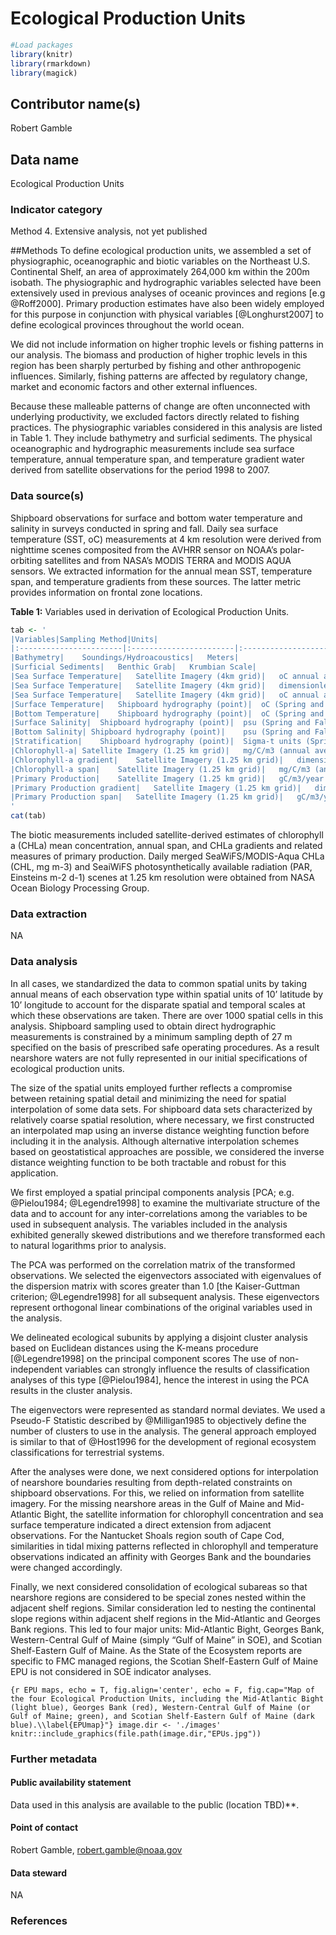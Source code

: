 # Ecological Production Units

```r

#Load packages
library(knitr)
library(rmarkdown)
library(magick)

```

## Contributor name(s)
Robert Gamble

## Data name
Ecological Production Units


### Indicator category
Method
<!-- 1. Database pull -->
<!-- 2. Database pull with analysis -->
<!-- 3. Synthesis of published information -->
4. Extensive analysis, not yet published
<!-- 5. Published methods -->

##Methods
To define ecological production units, we assembled a set of physiographic, oceanographic and biotic variables on the Northeast U.S. Continental Shelf, an area of approximately 264,000 km within the 200m isobath. The physiographic and hydrographic variables selected have been extensively used in previous analyses of oceanic provinces and regions [e.g @Roff2000]. Primary production estimates have also been widely employed for this purpose in conjunction with physical variables [@Longhurst2007] to define ecological provinces throughout the world ocean. 

We did not include information on higher trophic levels or fishing patterns in our analysis. The biomass and production of higher trophic levels in this region has been sharply perturbed by fishing and other anthropogenic influences. Similarly, fishing patterns are affected by regulatory change, market and economic factors and other external influences. 

Because these malleable patterns of change are often unconnected with underlying productivity, we excluded factors directly related to fishing practices. The physiographic variables considered in this analysis are listed in Table 1. They include bathymetry and surficial sediments. The physical oceanographic and hydrographic measurements include sea surface temperature, annual temperature span, and temperature gradient water derived from satellite observations for the period 1998 to 2007. 

### Data source(s)
Shipboard observations for surface and bottom water temperature and salinity in surveys conducted in spring and fall. Daily sea surface temperature (SST, oC) measurements at 4 km resolution were derived from nighttime scenes composited from the AVHRR sensor on NOAA's polar-orbiting satellites and from NASA's MODIS TERRA and MODIS AQUA sensors. We extracted information for the annual mean SST, temperature span, and temperature gradients from these sources. The latter metric provides information on frontal zone locations. 

**Table 1:** Variables used in derivation of Ecological Production Units.
```r

tab <- '
|Variables|Sampling Method|Units|
|:-----------------------|:-----------------------|:-----------------------|
|Bathymetry|	Soundings/Hydroacoustics|	Meters|
|Surficial Sediments|	Benthic Grab|	Krumbian Scale|
|Sea Surface Temperature|	Satellite Imagery (4km grid)|	oC annual average|
|Sea Surface Temperature|	Satellite Imagery (4km grid)|	dimensionless|
|Sea Surface Temperature|	Satellite Imagery (4km grid)|	oC annual average|
|Surface Temperature|	Shipboard hydrography (point)|	oC (Spring and Fall)|
|Bottom Temperature|	Shipboard hydrography (point)|	oC (Spring and Fall)|
|Surface Salinity|	Shipboard hydrography (point)|	psu (Spring and Fall)|
|Bottom Salinity| Shipboard hydrography (point)|	psu (Spring and Fall)|
|Stratification|	Shipboard hydrography (point)|	Sigma-t units (Spring and Fall)|
|Chlorophyll-a|	Satellite Imagery (1.25 km grid)|	mg/C/m3 (annual average)|
|Chlorophyll-a gradient|	Satellite Imagery (1.25 km grid)|	dimensionless|
|Chlorophyll-a span|	Satellite Imagery (1.25 km grid)|	mg/C/m3 (annual average)|
|Primary Production|	Satellite Imagery (1.25 km grid)|	gC/m3/year (cumulative)|
|Primary Production gradient|	Satellite Imagery (1.25 km grid)|	dimensionless|
|Primary Production span|	Satellite Imagery (1.25 km grid)|	gC/m3/year (cumulative)|
'
cat(tab)

```


The biotic measurements included satellite-derived estimates of chlorophyll a (CHLa) mean concentration, annual span, and CHLa gradients and related measures of primary production. Daily merged SeaWiFS/MODIS-Aqua CHLa (CHL, mg m-3) and SeaiWiFS photosynthetically available radiation (PAR, Einsteins m-2 d-1) scenes at 1.25 km resolution were obtained from NASA Ocean Biology Processing Group. 

### Data extraction
NA

### Data analysis
In all cases, we standardized the data to common spatial units by taking annual means of each observation type within spatial units of 10' latitude by 10' longitude to account for the disparate spatial and temporal scales at which these observations are taken. There are over 1000 spatial cells in this analysis. Shipboard sampling used to obtain direct hydrographic measurements is constrained by a minimum sampling depth of 27 m specified on the basis of prescribed safe operating procedures. As a result nearshore waters are not fully represented in our initial specifications of ecological production units. 

The size of the spatial units employed further reflects a compromise between retaining spatial detail and minimizing the need for spatial interpolation of some data sets. For shipboard data sets characterized by relatively coarse spatial resolution, where necessary, we first constructed an interpolated map using an inverse distance weighting function before including it in the analysis. Although alternative interpolation schemes based on geostatistical approaches are possible, we considered the inverse distance weighting function to be both tractable and robust for this application. 

We first employed a spatial principal components analysis [PCA; e.g. @Pielou1984; @Legendre1998] to examine the multivariate structure of the data and to account for any inter-correlations among the variables to be used in subsequent analysis. The variables included in the analysis exhibited generally skewed distributions and we therefore transformed each to natural logarithms prior to analysis. 

The PCA was performed on the correlation matrix of the transformed observations. We selected the eigenvectors associated with eigenvalues of the dispersion matrix with scores greater than 1.0 [the Kaiser-Guttman criterion; @Legendre1998] for all subsequent analysis. These eigenvectors represent orthogonal linear combinations of the original variables used in the analysis. 

We delineated ecological subunits by applying a disjoint cluster analysis based on Euclidean distances using the K-means procedure [@Legendre1998] on the principal component scores The use of non-independent variables can strongly influence the results of classification analyses of this type [@Pielou1984], hence the interest in using the PCA results in the cluster analysis. 

The eigenvectors were represented as standard normal deviates. We used a Pseudo-F Statistic described by @Milligan1985 to objectively define the number of clusters to use in the analysis. The general approach employed is similar to that of @Host1996 for the development of regional ecosystem classifications for terrestrial systems.

After the analyses were done, we next considered options for interpolation of nearshore boundaries resulting from depth-related constraints on shipboard observations. For this, we relied on information from satellite imagery. For the missing nearshore areas in the Gulf of Maine and Mid-Atlantic Bight, the satellite information for chlorophyll concentration and sea surface temperature indicated a direct extension from adjacent observations. For the Nantucket Shoals region south of Cape Cod, similarities in tidal mixing patterns reflected in chlorophyll and temperature observations indicated an affinity with Georges Bank and the boundaries were changed accordingly.

Finally, we next considered consolidation of ecological subareas so that nearshore regions are considered to be special zones nested within the adjacent shelf regions. Similar consideration led to nesting the continental slope regions within adjacent shelf regions in the Mid-Atlantic and Georges Bank regions. This led to four major units: Mid-Atlantic Bight, Georges Bank, Western-Central Gulf of Maine (simply "Gulf of Maine" in SOE), and Scotian Shelf-Eastern Gulf of Maine. As the State of the Ecosystem reports are specific to FMC managed regions, the Scotian Shelf-Eastern Gulf of Maine EPU is not considered in SOE indicator analyses. 


```{r EPU maps, echo = T, fig.align='center', echo = F, fig.cap="Map of the four Ecological Production Units, including the Mid-Atlantic Bight (light blue), Georges Bank (red), Western-Central Gulf of Maine (or Gulf of Maine; green), and Scotian Shelf-Eastern Gulf of Maine (dark blue).\\label{EPUmap}"}
image.dir <- './images'
knitr::include_graphics(file.path(image.dir,"EPUs.jpg"))
```

### Further metadata

#### Public availability statement
Data used in this analysis are available to the public (location TBD)**.

#### Point of contact
Robert Gamble, <robert.gamble@noaa.gov>

#### Data steward
NA

### References
<!--List references here-->
